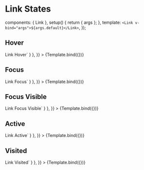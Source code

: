 
<Meta id="vue-link-states" title="Vue.js Component/Link/States" component={Link} argTypes={argTypes} />

# Link States

  components: { Link },
  setup() {
    return { args };
  },
  template: `<Link v-bind="args">${args.default}</Link>`,
});

## Hover

<Canvas>
  <Story
    name="Hover"
    args={{ ...componentArgs, default: "Link Hover" }}
    parameters={{
      pseudo: { hover: true },
      docs: { source: { code: `<Link>Link Hover</Link>` } },
    }}
  >
    {Template.bind({})}
  </Story>
</Canvas>

## Focus

<Canvas>
  <Story
    name="Focus"
    args={{ ...componentArgs, default: "Link Focus" }}
    parameters={{
      pseudo: { focus: true },
      docs: { source: { code: `<Link>Link Focus</Link>` } },
    }}
  >
    {Template.bind({})}
  </Story>
</Canvas>

## Focus Visible

<Canvas>
  <Story
    name="Focus Visible"
    args={{ ...componentArgs, default: "Link Focus Visible" }}
    parameters={{
      pseudo: { focusVisible: true },
      docs: { source: { code: `<Link>Link Focus Visible</Link>` } },
    }}
  >
    {Template.bind({})}
  </Story>
</Canvas>

## Active

<Canvas>
  <Story
    name="Active"
    args={{ ...componentArgs, default: "Link Active" }}
    parameters={{
      pseudo: { active: true },
      docs: { source: { code: `<Link>Link Active</Link>` } },
    }}
  >
    {Template.bind({})}
  </Story>
</Canvas>

## Visited

<Canvas>
  <Story
    name="Visited"
    args={{ ...componentArgs, default: "Link Visited" }}
    parameters={{
      pseudo: { visited: true },
      docs: { source: { code: `<Link>Link Visited</Link>` } },
    }}
  >
    {Template.bind({})}
  </Story>
</Canvas>

<ArgsTable of={Link} />
